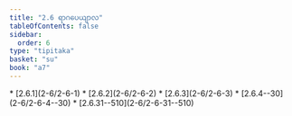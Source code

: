 ```yaml
---
title: "2.6 ရာဂပေယျာလ"
tableOfContents: false
sidebar:
  order: 6
type: "tipitaka"
basket: "su"
book: "a7"
---
```



<DynamicBreadcrumb />



<TableOfContents book="a7" section="2.6">
* [2.6.1](2-6/2-6-1)
* [2.6.2](2-6/2-6-2)
* [2.6.3](2-6/2-6-3)
* [2.6.4--30](2-6/2-6-4--30)
* [2.6.31--510](2-6/2-6-31--510)
</TableOfContents>